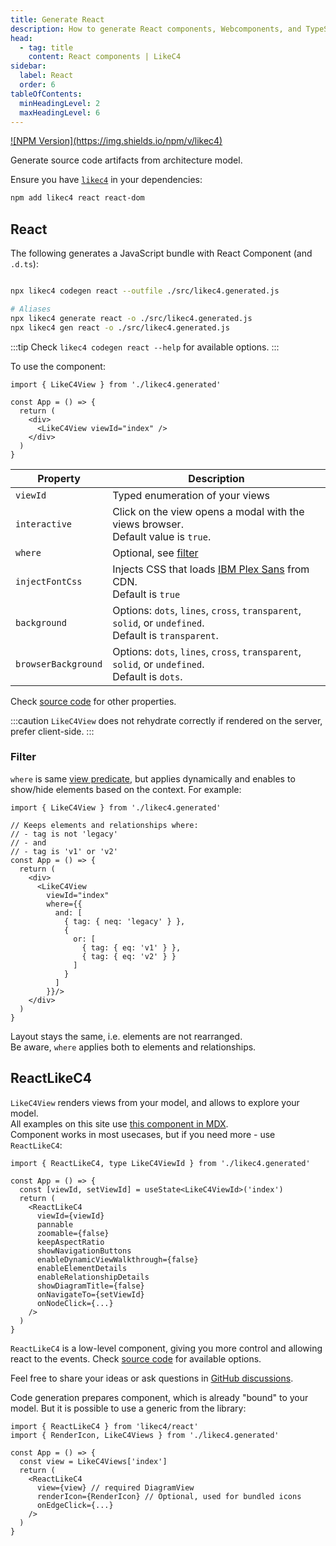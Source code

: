 ```yaml
---
title: Generate React
description: How to generate React components, Webcomponents, and TypeScript models from the LikeC4 DSL.
head:
  - tag: title
    content: React components | LikeC4
sidebar:
  label: React
  order: 6
tableOfContents:
  minHeadingLevel: 2
  maxHeadingLevel: 6    
---
```



<p>
<a href="https://www.npmjs.com/package/likec4" target="_blank">![NPM Version](https://img.shields.io/npm/v/likec4)</a>
</p>

Generate source code artifacts from architecture model.

Ensure you have [`likec4`](https://www.npmjs.com/package/likec4) in your dependencies:

```sh
npm add likec4 react react-dom
```

## React

The following generates a JavaScript bundle with React Component (and `.d.ts`):

```sh

npx likec4 codegen react --outfile ./src/likec4.generated.js

# Aliases
npx likec4 generate react -o ./src/likec4.generated.js
npx likec4 gen react -o ./src/likec4.generated.js

```

:::tip
Check `likec4 codegen react --help` for available options.
:::

To use the component:

```tsx
import { LikeC4View } from './likec4.generated'

const App = () => {
  return (
    <div>
      <LikeC4View viewId="index" />
    </div>
  )
}
```

| Property            | Description                                                                                         |
| -----------------   | --------------------------------------------------------------------------------------------------- |
| `viewId`            | Typed enumeration of your views                                                                     |
| `interactive`       | Click on the view opens a modal with the views browser.<br/>Default value is `true`.                |
| `where`             | Optional, see [filter](#filter) |
| `injectFontCss`     | Injects CSS that loads <a href='https://fontsource.org/fonts/ibm-plex-sans' target='_blank'>IBM Plex Sans</a> from CDN.<br/>Default is `true` |
| `background`        | Options: `dots`, `lines`, `cross`, `transparent`, `solid`, or `undefined`.<br/>Default is `transparent`. |
| `browserBackground` | Options: `dots`, `lines`, `cross`, `transparent`, `solid`, or `undefined`.<br/>Default is `dots`. |

Check <a href="https://github.com/likec4/likec4/blob/main/packages/likec4/app/react/components/types.ts#L18" target="_blank">source code</a> for other properties.

:::caution
`LikeC4View` does not rehydrate correctly if rendered on the server, prefer client-side.
:::

### Filter

`where` is same [view predicate](/dsl/views#filter), but applies dynamically and enables to show/hide elements based on the context. For example:

```tsx
import { LikeC4View } from './likec4.generated'

// Keeps elements and relationships where:
// - tag is not 'legacy'
// - and 
// - tag is 'v1' or 'v2'
const App = () => {
  return (
    <div>
      <LikeC4View
        viewId="index"
        where={{
          and: [
            { tag: { neq: 'legacy' } },
            { 
              or: [
                { tag: { eq: 'v1' } },
                { tag: { eq: 'v2' } }
              ] 
            }
          ]
        }}/>
    </div>
  )
}
```

Layout stays the same, i.e. elements are not rearranged.  
Be aware, `where` applies both to elements and relationships.

## ReactLikeC4

`LikeC4View` renders views from your model, and allows to explore your model.  
All examples on this site use [this component in MDX](https://github.com/likec4/likec4/blob/9e638f37d74b2a0133660dcc213143b1172304a1/apps/docs/src/components/dynamic-view/DynamicLikeC4View.astro#L9-L14).  
Component works in most usecases, but if you need more - use `ReactLikeC4`:

```tsx
import { ReactLikeC4, type LikeC4ViewId } from './likec4.generated'

const App = () => {
  const [viewId, setViewId] = useState<LikeC4ViewId>('index')
  return (
    <ReactLikeC4
      viewId={viewId}
      pannable
      zoomable={false} 
      keepAspectRatio
      showNavigationButtons
      enableDynamicViewWalkthrough={false}
      enableElementDetails
      enableRelationshipDetails
      showDiagramTitle={false}
      onNavigateTo={setViewId}
      onNodeClick={...}
    />
  )
}
```

`ReactLikeC4` is a low-level component, giving you more control and allowing react to the events. 
Check <a href="https://github.com/likec4/likec4/blob/main/packages/diagram/src/LikeC4Diagram.props.ts#L61" target="_blank">source code</a> for available options.

Feel free to share your ideas or ask questions in <a href="https://github.com/likec4/likec4/discussions/" target='_blank'>GitHub discussions</a>.

<Aside type='tip' title="Generic version" >
Code generation prepares component, which is already "bound" to your model.  
But it is possible to use a generic from the library:

```tsx
import { ReactLikeC4 } from 'likec4/react'
import { RenderIcon, LikeC4Views } from './likec4.generated'

const App = () => {
  const view = LikeC4Views['index']
  return (
    <ReactLikeC4
      view={view} // required DiagramView
      renderIcon={RenderIcon} // Optional, used for bundled icons
      onEdgeClick={...}
    />
  )
}
```

</Aside>

